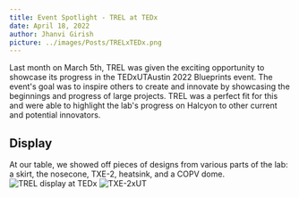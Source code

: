 ```yaml
---
title: Event Spotlight - TREL at TEDx
date: April 18, 2022
author: Jhanvi Girish
picture: ../images/Posts/TRELxTEDx.png
---
```


Last month on March 5th, TREL was given the exciting opportunity to showcase its progress in the TEDxUTAustin 2022 Blueprints event. The event's goal was to inspire others to create and innovate by showcasing the beginnings and progress of large projects. TREL was a perfect fit for this and were able to highlight the lab's progress on Halcyon to other current and potential innovators.

## Display
At our table, we showed off pieces of designs from various parts of the lab: a skirt, the nosecone, TXE-2, heatsink, and a COPV dome.
![TREL display at TEDx](/images/Posts/TREL_display.jpg)
![TXE-2xUT](/images/Posts/TXE-2xUT.jpg)